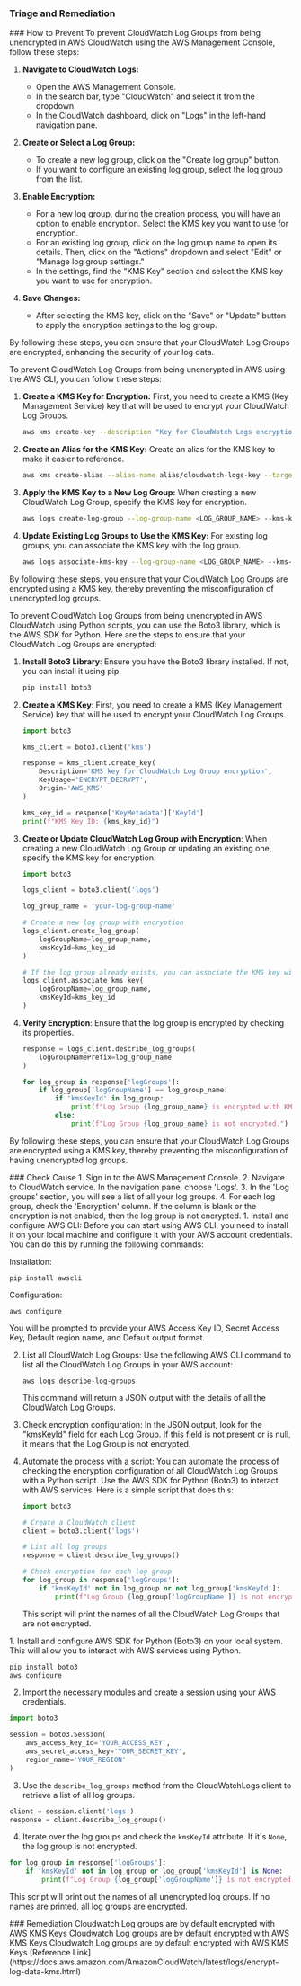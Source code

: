 
### Triage and Remediation
<Tabs>


<Tab title='Prevention'>
### How to Prevent
<AccordionGroup>
<Accordion title='Using Console' defaultOpen='true'>
To prevent CloudWatch Log Groups from being unencrypted in AWS CloudWatch using the AWS Management Console, follow these steps:

1. **Navigate to CloudWatch Logs:**
   - Open the AWS Management Console.
   - In the search bar, type "CloudWatch" and select it from the dropdown.
   - In the CloudWatch dashboard, click on "Logs" in the left-hand navigation pane.

2. **Create or Select a Log Group:**
   - To create a new log group, click on the "Create log group" button.
   - If you want to configure an existing log group, select the log group from the list.

3. **Enable Encryption:**
   - For a new log group, during the creation process, you will have an option to enable encryption. Select the KMS key you want to use for encryption.
   - For an existing log group, click on the log group name to open its details. Then, click on the "Actions" dropdown and select "Edit" or "Manage log group settings."
   - In the settings, find the "KMS Key" section and select the KMS key you want to use for encryption.

4. **Save Changes:**
   - After selecting the KMS key, click on the "Save" or "Update" button to apply the encryption settings to the log group.

By following these steps, you can ensure that your CloudWatch Log Groups are encrypted, enhancing the security of your log data.
</Accordion>

<Accordion title='Using CLI'>
To prevent CloudWatch Log Groups from being unencrypted in AWS using the AWS CLI, you can follow these steps:

1. **Create a KMS Key for Encryption:**
   First, you need to create a KMS (Key Management Service) key that will be used to encrypt your CloudWatch Log Groups.

   ```sh
   aws kms create-key --description "Key for CloudWatch Logs encryption"
   ```

2. **Create an Alias for the KMS Key:**
   Create an alias for the KMS key to make it easier to reference.

   ```sh
   aws kms create-alias --alias-name alias/cloudwatch-logs-key --target-key-id <KMS_KEY_ID>
   ```

3. **Apply the KMS Key to a New Log Group:**
   When creating a new CloudWatch Log Group, specify the KMS key for encryption.

   ```sh
   aws logs create-log-group --log-group-name <LOG_GROUP_NAME> --kms-key-id alias/cloudwatch-logs-key
   ```

4. **Update Existing Log Groups to Use the KMS Key:**
   For existing log groups, you can associate the KMS key with the log group.

   ```sh
   aws logs associate-kms-key --log-group-name <LOG_GROUP_NAME> --kms-key-id alias/cloudwatch-logs-key
   ```

By following these steps, you ensure that your CloudWatch Log Groups are encrypted using a KMS key, thereby preventing the misconfiguration of unencrypted log groups.
</Accordion>

<Accordion title='Using Python'>
To prevent CloudWatch Log Groups from being unencrypted in AWS CloudWatch using Python scripts, you can use the Boto3 library, which is the AWS SDK for Python. Here are the steps to ensure that your CloudWatch Log Groups are encrypted:

1. **Install Boto3 Library**:
   Ensure you have the Boto3 library installed. If not, you can install it using pip.
   ```bash
   pip install boto3
   ```

2. **Create a KMS Key**:
   First, you need to create a KMS (Key Management Service) key that will be used to encrypt your CloudWatch Log Groups.
   ```python
   import boto3

   kms_client = boto3.client('kms')

   response = kms_client.create_key(
       Description='KMS key for CloudWatch Log Group encryption',
       KeyUsage='ENCRYPT_DECRYPT',
       Origin='AWS_KMS'
   )

   kms_key_id = response['KeyMetadata']['KeyId']
   print(f"KMS Key ID: {kms_key_id}")
   ```

3. **Create or Update CloudWatch Log Group with Encryption**:
   When creating a new CloudWatch Log Group or updating an existing one, specify the KMS key for encryption.
   ```python
   import boto3

   logs_client = boto3.client('logs')

   log_group_name = 'your-log-group-name'

   # Create a new log group with encryption
   logs_client.create_log_group(
       logGroupName=log_group_name,
       kmsKeyId=kms_key_id
   )

   # If the log group already exists, you can associate the KMS key with it
   logs_client.associate_kms_key(
       logGroupName=log_group_name,
       kmsKeyId=kms_key_id
   )
   ```

4. **Verify Encryption**:
   Ensure that the log group is encrypted by checking its properties.
   ```python
   response = logs_client.describe_log_groups(
       logGroupNamePrefix=log_group_name
   )

   for log_group in response['logGroups']:
       if log_group['logGroupName'] == log_group_name:
           if 'kmsKeyId' in log_group:
               print(f"Log Group {log_group_name} is encrypted with KMS Key ID: {log_group['kmsKeyId']}")
           else:
               print(f"Log Group {log_group_name} is not encrypted.")
   ```

By following these steps, you can ensure that your CloudWatch Log Groups are encrypted using a KMS key, thereby preventing the misconfiguration of having unencrypted log groups.
</Accordion>

</AccordionGroup>
</Tab>
<Tab title='Cause'>
### Check Cause
<AccordionGroup>
<Accordion title='Using Console' defaultOpen='true'>
1. Sign in to the AWS Management Console.
2. Navigate to CloudWatch service. In the navigation pane, choose 'Logs'.
3. In the 'Log groups' section, you will see a list of all your log groups.
4. For each log group, check the 'Encryption' column. If the column is blank or the encryption is not enabled, then the log group is not encrypted.
</Accordion>

<Accordion title='Using CLI'>
1. Install and configure AWS CLI: Before you can start using AWS CLI, you need to install it on your local machine and configure it with your AWS account credentials. You can do this by running the following commands:

   Installation:
   ```
   pip install awscli
   ```
   Configuration:
   ```
   aws configure
   ```
   You will be prompted to provide your AWS Access Key ID, Secret Access Key, Default region name, and Default output format.

2. List all CloudWatch Log Groups: Use the following AWS CLI command to list all the CloudWatch Log Groups in your AWS account:

   ```
   aws logs describe-log-groups
   ```
   This command will return a JSON output with the details of all the CloudWatch Log Groups.

3. Check encryption configuration: In the JSON output, look for the "kmsKeyId" field for each Log Group. If this field is not present or is null, it means that the Log Group is not encrypted.

4. Automate the process with a script: You can automate the process of checking the encryption configuration of all CloudWatch Log Groups with a Python script. Use the AWS SDK for Python (Boto3) to interact with AWS services. Here is a simple script that does this:

   ```python
   import boto3

   # Create a CloudWatch client
   client = boto3.client('logs')

   # List all log groups
   response = client.describe_log_groups()

   # Check encryption for each log group
   for log_group in response['logGroups']:
       if 'kmsKeyId' not in log_group or not log_group['kmsKeyId']:
           print(f"Log Group {log_group['logGroupName']} is not encrypted.")
   ```
   This script will print the names of all the CloudWatch Log Groups that are not encrypted.
</Accordion>

<Accordion title='Using Python'>
1. Install and configure AWS SDK for Python (Boto3) on your local system. This will allow you to interact with AWS services using Python.

```python
pip install boto3
aws configure
```

2. Import the necessary modules and create a session using your AWS credentials.

```python
import boto3

session = boto3.Session(
    aws_access_key_id='YOUR_ACCESS_KEY',
    aws_secret_access_key='YOUR_SECRET_KEY',
    region_name='YOUR_REGION'
)
```

3. Use the `describe_log_groups` method from the CloudWatchLogs client to retrieve a list of all log groups.

```python
client = session.client('logs')
response = client.describe_log_groups()
```

4. Iterate over the log groups and check the `kmsKeyId` attribute. If it's `None`, the log group is not encrypted.

```python
for log_group in response['logGroups']:
    if 'kmsKeyId' not in log_group or log_group['kmsKeyId'] is None:
        print(f"Log Group {log_group['logGroupName']} is not encrypted.")
```

This script will print out the names of all unencrypted log groups. If no names are printed, all log groups are encrypted.
</Accordion>

</AccordionGroup>
</Tab>
<Tab title='Remediation'>
### Remediation

<AccordionGroup>
<Accordion title='Using Console' defaultOpen='true'>
Cloudwatch Log groups are by default encrypted with AWS KMS Keys
</Accordion>

<Accordion title='Using CLI'>
Cloudwatch Log groups are by default encrypted with AWS KMS Keys
</Accordion>

<Accordion title='Using Python'>
Cloudwatch Log groups are by default encrypted with AWS KMS Keys
[Reference Link](https://docs.aws.amazon.com/AmazonCloudWatch/latest/logs/encrypt-log-data-kms.html)
</Accordion>

</AccordionGroup>
</Tab>
</Tabs>
